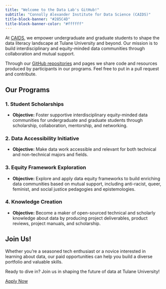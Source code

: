 ```yaml
---
title: "Welcome to the Data Lab's GitHub!"
subtitle: "Connolly Alexander Institute for Data Science (CAIDS)"
title-block-banner: "#285C4D"
title-block-banner-color: "#ffffff"
---
```


At [CAIDS](https://datainstitute.tulane.edu/), we empower undergraduate and graduate students to shape the data literacy landscape at Tulane University and beyond. Our mission is to build interdisciplinary and equity-minded data communities through collaboration and mutual support.


Through our [GitHub repositories](https://github.com/caids-datalab) and pages we share code and resources produced by participants in our programs. Feel free to put in a pull request and contribute.


## Our Programs

### 1. Student Scholarships
- **Objective:** Foster supportive interdisciplinary equity-minded data communities for undergraduate and graduate students through scholarship, collaboration, mentorship, and networking.
  
### 2. Data Accessibility Initiative
- **Objective:** Make data work accessible and relevant for both technical and non-technical majors and fields.
  
### 3. Equity Framework Exploration
- **Objective:** Explore and apply data equity frameworks to build enriching data communities based on mutual support, including anti-racist, queer, feminist, and social justice pedagogies and epistemologies.
  
### 4. Knowledge Creation
- **Objective:** Become a maker of open-sourced technical and scholarly knowledge about data by producing project deliverables, product reviews, project manuals, and scholarship.



## Join Us!

Whether you're a seasoned tech enthusiast or a novice interested in learning about data, our paid opportunities can help you build a diverse portfolio and valuable skills.

Ready to dive in? Join us in shaping the future of data at Tulane University!

[Apply Now](https://datainstitute.tulane.edu/data-lab)
